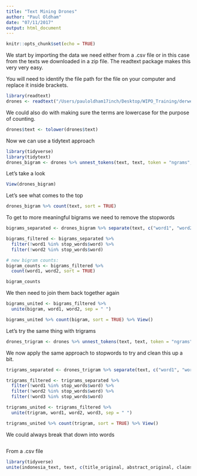 ```yaml
---
title: "Text Mining Drones"
author: "Paul Oldham"
date: "07/11/2017"
output: html_document
---
```


```r
knitr::opts_chunk$set(echo = TRUE)
```

We start by importing the data we need either from a .csv file or in this case from the texts we downloaded in a zip file. The readtext package makes this very very easy. 

You will need to identify the file path for the file on your computer and replace it inside brackets. 

```r
library(readtext)
drones <- readtext("/Users/pauloldham17inch/Desktop/WIPO_Training/derwent_innovations/drones_wipo_1339_fulltext.zip")
```

We could also do with making sure the terms are lowercase for the purpose of counting. 

```r
drones$text <- tolower(drones$text)
```

Now we can use a tidytext approach

```r
library(tidyverse)
library(tidytext)
drones_bigram <- drones %>% unnest_tokens(text, text, token = "ngrams", n = 2)
```

Let's take a look 

```r
View(drones_bigram)
```

Let's see what comes to the top

```r
drones_bigram %>% count(text, sort = TRUE)
```

To get to more meaningful bigrams we need to remove the stopwords

```r
bigrams_separated <- drones_bigram %>% separate(text, c("word1", "word2"), sep = " ")
```

```r
bigrams_filtered <- bigrams_separated %>%
  filter(!word1 %in% stop_words$word) %>%
  filter(!word2 %in% stop_words$word)

# new bigram counts:
bigram_counts <- bigrams_filtered %>% 
  count(word1, word2, sort = TRUE)

bigram_counts
```

We then need to join them back together again

```r
bigrams_united <- bigrams_filtered %>%
  unite(bigram, word1, word2, sep = " ")

bigrams_united %>% count(bigram, sort = TRUE) %>% View()
```

Let's try the same thing with trigrams

```r
drones_trigram <- drones %>% unnest_tokens(text, text, token = "ngrams", n = 3)
```

We now apply the same approach to stopwords to try and clean this up a bit. 

```r
trigrams_separated <- drones_trigram %>% separate(text, c("word1", "word2", "word3"), sep = " ")

trigrams_filtered <- trigrams_separated %>%
  filter(!word1 %in% stop_words$word) %>%
  filter(!word2 %in% stop_words$word) %>% 
  filter(!word3 %in% stop_words$word)

trigrams_united <- trigrams_filtered %>%
  unite(trigram, word1, word2, word3, sep = " ")

trigrams_united %>% count(trigram, sort = TRUE) %>% View()
```




We could always break that down into words

```r

```

From a .csv file

```r
library(tidyverse)
unite(indonesia_text, text, c(title_original, abstract_original, claims), sep = " ") 
```

